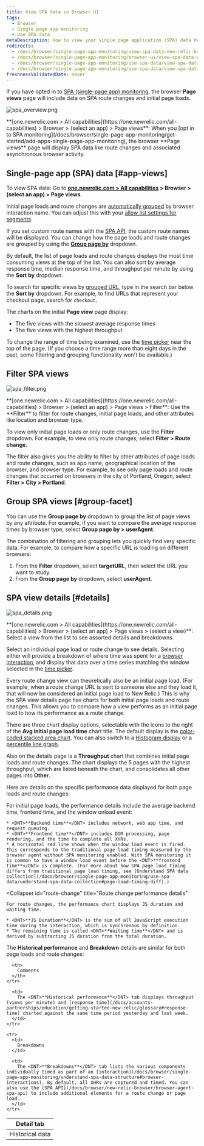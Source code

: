 ```yaml
---
title: View SPA data in Browser UI
tags:
  - Browser
  - Single page app monitoring
  - Use SPA data
metaDescription: How to view your single page application (SPA) data details in browser.
redirects:
  - /docs/browser/single-page-app-monitoring/view-spa-data-new-relic-browser
  - /docs/browser/single-page-app-monitoring/browser-ui/view-spa-data-new-relic-browser
  - /docs/browser/single-page-app-monitoring/use-spa-data/view-spa-data-new-relic-browser
  - /docs/browser/single-page-app-monitoring/use-spa-data/view-spa-data-new-relic-browser-ui
freshnessValidatedDate: never
---
```


If you have opted in to [SPA (single-page app) monitoring](/docs/browser/single-page-app-monitoring/get-started/welcome-single-page-app-monitoring), the browser <DNT>**Page views**</DNT> page will include data on SPA route changes and initial page loads.

<img
  title="spa_overview.png"
  alt="spa_overview.png"
  src="/images/browser_screenshot-full_spa-pageviews.webp"
/>

<figcaption>
  <DNT>**[one.newrelic.com > All capabilities](https://one.newrelic.com/all-capabilities) > Browser > (select an app) > Page views**</DNT>: When you [opt in to SPA monitoring](/docs/browser/single-page-app-monitoring/get-started/add-apps-single-page-app-monitoring), the browser <DNT>**Page views**</DNT> page will display SPA data like route changes and associated asynchronous browser activity.
</figcaption>

## Single-page app (SPA) data [#app-views]

To view SPA data: Go to <DNT>**[one.newrelic.com > All capabilities](https://one.newrelic.com/all-capabilities) > Browser > (select an app) > Page views**</DNT>.

Initial page loads and route changes are [automatically grouped](/docs/browser/new-relic-browser/configuration/group-browser-metrics-urls#hierarchy) by browser interaction name. You can adjust this with your [allow list settings for segments](/docs/browser/new-relic-browser/installation-configuration/url-whitelists-grouping-browser-metrics).

If you set custom route names with the [SPA API](/docs/browser/new-relic-browser/browser-agent-spa-api), the custom route names will be displayed. You can change how the page loads and route changes are grouped by using the [<DNT>**Group page by**</DNT>](/docs/browser/single-page-app-monitoring/use-spa-data/view-spa-data-new-relic-browser#group-facet) dropdown.

By default, the list of page loads and route changes displays the most time consuming views at the top of the list. You can also sort by average response time, median response time, and throughput per minute by using the <DNT>**Sort by**</DNT> dropdown.

To search for specific views by [grouped URL](/docs/browser/new-relic-browser/configuration/group-browser-metrics-urls#hierarchy), type in the search bar below the <DNT>**Sort by**</DNT> dropdown. For example, to find URLs that represent your checkout page, search for `checkout`.

The charts on the initial <DNT>**Page view**</DNT> page display:

* The five views with the slowest average response times
* The five views with the highest throughput

To change the range of time being examined, use the [time picker](/docs/query-your-data/explore-query-data/dashboards/manage-your-dashboard/#dash-time-picker) near the top of the page. (If you choose a time range more than eight days in the past, some filtering and grouping functionality won't be available.)

## Filter SPA views

<img
  title="spa_filter.png"
  alt="spa_filter.png"
  src="/images/browser_screenshot-full_spa-filters.webp"
/>

<figcaption>
  <DNT>**[one.newrelic.com > All capabilities](https://one.newrelic.com/all-capabilities) > Browser > (select an app) > Page views > Filter**</DNT>: Use the <DNT>**Filter**</DNT> to filter for route changes, initial page loads, and other attributes like location and browser type.
</figcaption>

To view only initial page loads or only route changes, use the <DNT>**Filter**</DNT> dropdown. For example, to view only route changes, select <DNT>**Filter > Route change**</DNT>.

The filter also gives you the ability to filter by other attributes of page loads and route changes, such as app name, geographical location of the browser, and browser type. For example, to see only page loads and route changes that occurred on browsers in the city of Portland, Oregon, select <DNT>**Filter > City > Portland**</DNT>.

## Group SPA views [#group-facet]

You can use the <DNT>**Group page by**</DNT> dropdown to group the list of page views by any attribute. For example, if you want to compare the average response times by browser type, select <DNT>**Group page by > userAgent**</DNT>.

The combination of filtering and grouping lets you quickly find very specific data. For example, to compare how a specific URL is loading on different browsers:

1. From the <DNT>**Filter**</DNT> dropdown, select <DNT>**targetURL**</DNT>, then select the URL you want to study.
2. From the <DNT>**Group page by**</DNT> dropdown, select <DNT>**userAgent**</DNT>.

## SPA view details [#details]

<img
  title="spa_details.png"
  alt="spa_details.png"
  src="/images/browser_screenshot-full_pageview-details.webp"
/>

<figcaption>
  <DNT>**[one.newrelic.com > All capabilities](https://one.newrelic.com/all-capabilities) > Browser > (select an app) > Page views > (select a view)**</DNT>: Select a view from the list to see assorted details and breakdowns.
</figcaption>

Select an individual page load or route change to see details. Selecting either will provide a breakdown of where time was spent for a [browser interaction](/docs/browser/single-page-app-monitoring/understand-spa-data-structure#browser-interactions), and display that data over a time series matching the window selected in the [time picker](/docs/query-your-data/explore-query-data/dashboards/manage-your-dashboard/#dash-time-picker).

Every route change view can theoretically also be an initial page load. (For example, when a route change URL is sent to someone else and they load it, that will now be considered an initial page load to New Relic.) This is why the SPA view details page has charts for both initial page loads and route changes. This allows you to compare how a view performs as an initial page load to how its performance as a route change.

There are three chart display options, selectable with the icons to the right of the <DNT>**Avg initial page load time**</DNT> chart title. The default display is the [color-coded stacked area chart](/docs/apm/new-relic-apm/ui-functions/standard-dashboard-features). You can also switch to a [Histogram display](/docs/apm/applications-menu/features/histograms-viewing-data-distribution) or a [percentile line graph](/docs/apm/applications-menu/features/percentiles-comparing-ranked-data).

Also on the details page is a <DNT>**Throughput**</DNT> chart that combines initial page loads and route changes. The chart displays the 5 pages with the highest throughput, which are listed beneath the chart, and consolidates all other pages into <DNT>**Other**</DNT>.

Here are details on the specific performance data displayed for both page loads and route changes:

<CollapserGroup>
  <Collapser
    id="page-load"
    title="Initial page load performance details"
  >
    For initial page loads, the performance details include the average backend time, frontend time, and the window onload event:

    * <DNT>**Backend time**</DNT> includes network, web app time, and request queuing.
    * <DNT>**Frontend time**</DNT> includes DOM processing, page rendering, and the time to complete all XHRs.
    * A horizontal red line shows when the window load event is fired. This corresponds to the traditional page load timing measured by the browser agent without SPA monitoring enabled. With SPA monitoring it is common to have a window load event before the <DNT>**frontend time**</DNT> is complete. (For more about how SPA page load timing differs from traditional page load timing, see [Understand SPA data collection](/docs/browser/single-page-app-monitoring/use-spa-data/understand-spa-data-collection#page-load-timing-diff).)
  </Collapser>

  <Collapser
    id="route-change"
    title="Route change performance details"
  >
    For route changes, the performance chart displays JS duration and waiting time.

    * <DNT>**JS Duration**</DNT> is the sum of all JavaScript execution time during the interaction, which is synchronous by definition.
    * The remaining time is called <DNT>**Waiting time**</DNT> and is derived by subtracting JS duration from the total duration.
  </Collapser>
</CollapserGroup>

The <DNT>**Historical performance**</DNT> and <DNT>**Breakdown**</DNT> details are similar for both page loads and route changes:

<table>
  <thead>
    <tr>
      <th style={{ width: "150px" }}>
        Detail tab
      </th>

      <th>
        Comments
      </th>
    </tr>
  </thead>

  <tbody>
    <tr>
      <td>
        Historical data
      </td>

      <td>
        The <DNT>**Historical performance**</DNT> tab displays throughput (views per minute) and [response time](/docs/accounts-partnerships/education/getting-started-new-relic/glossary#response-time) charted against the same time period yesterday and last week.
      </td>
    </tr>

    <tr>
      <td>
        Breakdowns
      </td>

      <td>
        The <DNT>**Breakdowns**</DNT> tab lists the various components individually timed as part of an [interaction](/docs/browser/single-page-app-monitoring/understand-spa-data-structure#browser-interactions). By default, all XHRs are captured and timed. You can also use the [SPA API](/docs/browser/new-relic-browser/browser-agent-spa-api) to include additional elements for a route change or page load.
      </td>
    </tr>
  </tbody>
</table>
